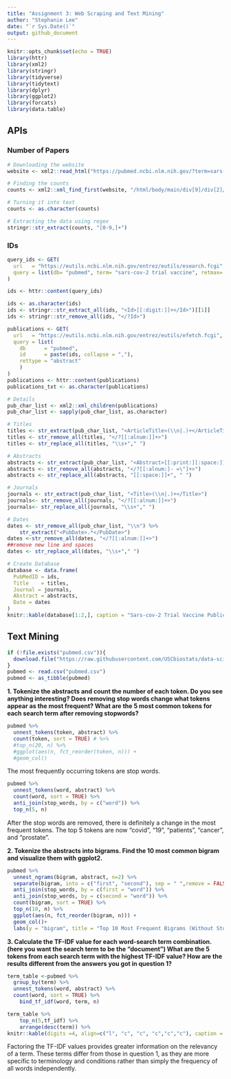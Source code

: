 ```yaml
---
title: "Assignment 3: Web Scraping and Text Mining"
author: "Stephanie Lee"
date: "`r Sys.Date()`"
output: github_document
---
```


```r
knitr::opts_chunk$set(echo = TRUE)
library(httr)
library(xml2)
library(stringr)
library(tidyverse)
library(tidytext)
library(dplyr)
library(ggplot2)
library(forcats)
library(data.table)
```

## APIs

### Number of Papers
```r
# Downloading the website
website <- xml2::read_html("https://pubmed.ncbi.nlm.nih.gov/?term=sars-cov-2+trial+vaccine")

# Finding the counts
counts <- xml2::xml_find_first(website, "/html/body/main/div[9]/div[2]/div[2]/div[1]")

# Turning it into text
counts <- as.character(counts)

# Extracting the data using regex
stringr::str_extract(counts, "[0-9,]+")
```

### IDs

```r
query_ids <- GET(
  url   = "https://eutils.ncbi.nlm.nih.gov/entrez/eutils/esearch.fcgi",
  query = list(db= "pubmed", term= "sars-cov-2 trial vaccine", retmax= 250)
)

ids <- httr::content(query_ids)
```

```r
ids <- as.character(ids)
ids <- stringr::str_extract_all(ids, "<Id>[[:digit:]]+</Id>")[[1]]
ids <- stringr::str_remove_all(ids, "</?Id>")
```


```r
publications <- GET(
  url   = "https://eutils.ncbi.nlm.nih.gov/entrez/eutils/efetch.fcgi",
  query = list(
    db      = "pubmed",
    id      = paste(ids, collapse = ","),
    rettype = "abstract"
    )
)
publications <- httr::content(publications)
publications_txt <- as.character(publications)
```

```r

# Details
pub_char_list <- xml2::xml_children(publications)
pub_char_list <- sapply(pub_char_list, as.character)

# Titles
titles <- str_extract(pub_char_list, "<ArticleTitle>(\\n|.)+</ArticleTitle>")
titles <- str_remove_all(titles, "</?[[:alnum:]]+>")
titles <- str_replace_all(titles, "\\s+"," ")

# Abstracts
abstracts <- str_extract(pub_char_list, "<Abstract>[[:print:][:space:]]+</Abstract>")
abstracts <- str_remove_all(abstracts, "</?[[:alnum:]- =\"]+>")
abstracts <- str_replace_all(abstracts, "[[:space:]]+", " ")

# Journals
journals <- str_extract(pub_char_list, "<Title>(\\n|.)+</Title>")
journals<- str_remove_all(journals, "</?[[:alnum:]]+>")
journals<- str_replace_all(journals, "\\s+"," ")

# Dates
dates <- str_remove_all(pub_char_list, "\\n") %>%
    str_extract("<PubDate>.*</PubDate>")
dates <-str_remove_all(dates, "</?[[:alnum:]]+>")
##remove new line and spaces
dates <- str_replace_all(dates, "\\s+"," ")

# Create Database
database <- data.frame(
  PubMedID = ids,
  Title    = titles,
  Journal = journals,
  Abstract = abstracts,
  Date = dates
)
knitr::kable(database[1:2,], caption = "Sars-cov-2 Trial Vaccine Publications")
```


## Text Mining

```r
if (!file.exists("pubmed.csv")){
  download.file("https://raw.githubusercontent.com/USCbiostats/data-science-data/master/03_pubmed/pubmed.csv", "pubmed.csv", method="libcurl", timeout = 60)
}
pubmed <- read.csv("pubmed.csv")
pubmed <- as_tibble(pubmed)
```

**1. Tokenize the abstracts and count the number of each token. Do you see anything interesting? Does removing stop words change what tokens appear as the most frequent? What are the 5 most common tokens for each search term after removing stopwords?**

```r
pubmed %>%
  unnest_tokens(token, abstract) %>%
  count(token, sort = TRUE) # %>%
  #top_n(20, n) %>%
  #ggplot(aes(n, fct_reorder(token, n))) +
  #geom_col()
```

The most frequently occurring tokens are stop words.

```r
pubmed %>%
  unnest_tokens(word, abstract) %>%
  count(word, sort = TRUE) %>%
  anti_join(stop_words, by = c("word")) %>%
  top_n(5, n)
```
After the stop words are removed, there is definitely a change in the most frequent tokens. The top 5 tokens are now "covid", "19", "patients", "cancer", and "prostate".


**2. Tokenize the abstracts into bigrams. Find the 10 most common bigram and visualize them with ggplot2.**

```r
pubmed %>%
  unnest_ngrams(bigram, abstract, n=2) %>%
  separate(bigram, into = c("first", "second"), sep = " ",remove = FALSE) %>%
  anti_join(stop_words, by = c(first = "word")) %>%
  anti_join(stop_words, by = c(second = "word")) %>%
  count(bigram, sort = TRUE) %>%
  top_n(10, n) %>%
  ggplot(aes(n, fct_reorder(bigram, n))) +
  geom_col()+
  labs(y = "bigram", title = "Top 10 Most Frequent Bigrams (Without Stop Words)") 
```

**3. Calculate the TF-IDF value for each word-search term combination. (here you want the search term to be the “document”) What are the 5 tokens from each search term with the highest TF-IDF value? How are the results different from the answers you got in question 1?**

```r

term_table <-pubmed %>%
  group_by(term) %>% 
  unnest_tokens(word, abstract) %>%
  count(word, sort = TRUE) %>%
    bind_tf_idf(word, term, n)

term_table %>%
    top_n(5,tf_idf) %>% 
    arrange(desc(term)) %>%
knitr::kable(digits =4, align=c("l", "c", "c", "c","c","c"), caption = "Top 5 TF-IDFs by Search Term")

```
Factoring the TF-IDF values provides greater information on the relevancy of a term. These terms differ from those in question 1, as they are more specific to terminology and conditions rather than simply the frequency of all words independently.